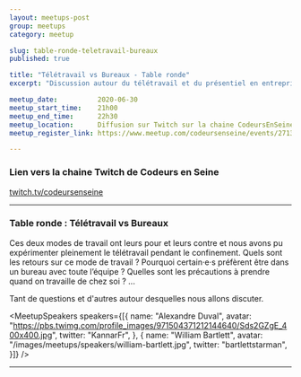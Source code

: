 ```yaml
---
layout: meetups-post
group: meetups
category: meetup

slug: table-ronde-teletravail-bureaux
published: true

title: "Télétravail vs Bureaux - Table ronde"
excerpt: "Discussion autour du télétravail et du présentiel en entreprise."

meetup_date:          2020-06-30
meetup_start_time:    21h00
meetup_end_time:      22h30
meetup_location:      Diffusion sur Twitch sur la chaine CodeursEnSeine
meetup_register_link: https://www.meetup.com/codeursenseine/events/271335835/

---
```



### Lien vers la chaine Twitch de Codeurs en Seine

<a href="https://www.twitch.tv/codeursenseine">twitch.tv/codeursenseine</a>

---

### Table ronde : Télétravail vs Bureaux

Ces deux modes de travail ont leurs pour et leurs contre et nous avons pu expérimenter
pleinement le télétravail pendant le confinement. Quels sont les retours sur ce
mode de travail ? Pourquoi certain·e·s préfèrent être dans un bureau avec toute l’équipe ?
Quelles sont les précautions à prendre quand on travaille de chez soi ? ...

Tant de questions et d'autres autour desquelles nous allons discuter.

<MeetupSpeakers speakers={[{
  name: "Alexandre Duval",
  avatar: "https://pbs.twimg.com/profile_images/971504371212144640/Sds2GZgE_400x400.jpg",
  twitter: "KannarFr",
}, {
  name: "William Bartlett",
  avatar: "/images/meetups/speakers/william-bartlett.jpg",
  twitter: "bartlettstarman",
}]} />

---
